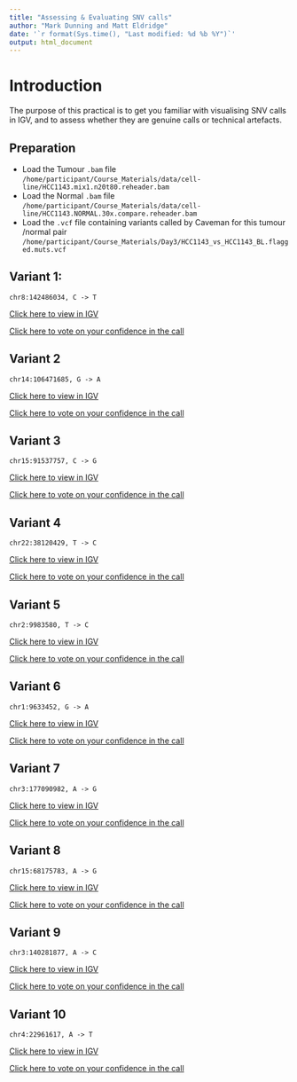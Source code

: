```yaml
---
title: "Assessing & Evaluating SNV calls"
author: "Mark Dunning and Matt Eldridge"
date: '`r format(Sys.time(), "Last modified: %d %b %Y")`'
output: html_document
---
```


# Introduction

The purpose of this practical is to get you familiar with visualising SNV calls in IGV, and to assess whether they are genuine calls or technical artefacts. 

## Preparation

- Load the Tumour `.bam` file `/home/participant/Course_Materials/data/cell-line/HCC1143.mix1.n20t80.reheader.bam`
- Load the Normal `.bam` file `/home/participant/Course_Materials/data/cell-line/HCC1143.NORMAL.30x.compare.reheader.bam`
- Load the `.vcf` file containing variants called by Caveman for this tumour /normal pair `/home/participant/Course_Materials/Day3/HCC1143_vs_HCC1143_BL.flagged.muts.vcf`

## Variant 1:

`chr8:142486034, C -> T`

[Click here to view in IGV](http://localhost:60151/goto?locus=8:142486034)


<a target="_blank" href="https://docs.google.com/forms/d/e/1FAIpQLSe2LQZRl1OE_SwXNc7L5t1YABG1MccnfoUvfnAnIBBbxFaroA/viewform">Click here to vote on your confidence in the call</a>


## Variant 2

`chr14:106471685, G -> A`

[Click here to view in IGV](http://localhost:60151/goto?locus=14:106471685)

<a target="_blank" href="https://docs.google.com/forms/d/e/1FAIpQLSdpcUUnDPwWlHDydXlILnSL-qxhO_y4UkAZccv2l8ONSvbLCg/viewform">Click here to vote on your confidence in the call</a>



## Variant 3

`chr15:91537757, C -> G`

[Click here to view in IGV](http://localhost:60151/goto?locus=15:91537757)

<a target="_blank" href="https://docs.google.com/forms/d/e/1FAIpQLSfqo7oZkTdYNCsF6Xjuvwd47ruqMw7kKPOssBwDV_NVhls3SA/viewform">Click here to vote on your confidence in the call</a>

## Variant 4

`chr22:38120429, T -> C`

[Click here to view in IGV](http://localhost:60151/goto?locus=22:38120429)

<a target="_blank" href="https://docs.google.com/forms/d/e/1FAIpQLSfIDyY_r4GA8plwhOiFrHn64LZ6pbf_YKk-dgFdE8L7oecowQ/viewform">Click here to vote on your confidence in the call</a>



## Variant 5

`chr2:9983580, T -> C`

[Click here to view in IGV](http://localhost:60151/goto?locus=2:9983580)

<a target="_blank" href="https://docs.google.com/forms/d/e/1FAIpQLSfXAJSAmh4QwlH6g-6QSf2Csg_xupu6G48UcDItrctHW2h7Zw/viewform">Click here to vote on your confidence in the call</a>


## Variant 6

`chr1:9633452, G -> A`

[Click here to view in IGV](http://localhost:60151/goto?locus=1:9633452)

<a target="_blank" href="https://docs.google.com/forms/d/e/1FAIpQLSfA-w_-WN34nEhSIaqzdpThmmqDrEIB2YZKcsuSuyUALNL27A/viewform">Click here to vote on your confidence in the call</a>


## Variant 7

`chr3:177090982, A -> G`

[Click here to view in IGV](http://localhost:60151/goto?locus=3:177090982)

<a target="_blank" href="https://docs.google.com/forms/d/e/1FAIpQLSexqNn9I7BaSWvi4b9QzG64xzqERjlojCuao4-4qVzQfA3x1Q/viewform">Click here to vote on your confidence in the call</a>

## Variant 8

`chr15:68175783, A -> G`

[Click here to view in IGV](http://localhost:60151/goto?locus=15:68175783)

<a target="_blank" href="https://docs.google.com/forms/d/e/1FAIpQLSevOKAdDXMQ0IikRJPubQNTkZm3GYMKSdgOpdb7tKP_Ca1w_w/viewform">Click here to vote on your confidence in the call</a>

## Variant 9

`chr3:140281877, A -> C`

[Click here to view in IGV](http://localhost:60151/goto?locus=3:140281877)

<a target="_blank" href="https://docs.google.com/forms/d/e/1FAIpQLScnl61AlBzaPEx1Zn0fI7jsGksyQXWMb7Kvo6SB4QaKERT6gQ/viewform">Click here to vote on your confidence in the call</a>

## Variant 10

`chr4:22961617, A -> T`

[Click here to view in IGV](http://localhost:60151/goto?locus=4:22961617)

<a target="_blank" href="https://docs.google.com/forms/d/e/1FAIpQLSctRLQosKFXodunbTWsFnBbNwgjS4fTGQsNh4ky525ZP2-zlA/viewform">Click here to vote on your confidence in the call</a>
